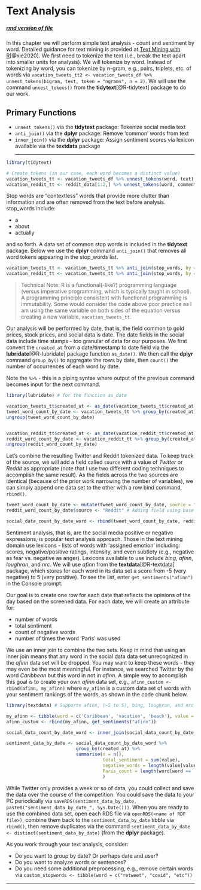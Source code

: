 # Text Analysis {#txt}

<h5>[rmd version of file](03-text_analysis.Rmd)</h5> 

In this chapter we will perform simple text analysis - count and sentiment by word. Detailed guidance for text mining is provided at [Text Mining with R](https://www.tidytextmining.com/tidytext.html)[@xie2020]. We first need to tokenize the text (i.e., break the text apart into smaller units for analysis). We will tokenize by word. Instead of tokenizing by word, you can tokenize by n-gram, e.g., pairs, triplets, etc. of words via `vacation_tweets_tt2 <- vacation_tweets_df %>% unnest_tokens(bigram, text, token = "ngrams", n = 2)`. We will use the command `unnest_tokens()` from the **tidytext**[@R-tidytext] package to do our work.

## Primary Functions
* `unnest_tokens()` via the **tidytext** package: Tokenize social media text
* `anti_join()` via the **dplyr** package: Remove 'common' words from text 
* `inner_join()` via the **dplyr** package: Assign sentiment scores via lexicon available via the **textdata** package
<hr> 

```r

library(tidytext)

# Create tokens (in our case, each word becomes a distinct value)
vacation_tweets_tt <- vacation_tweets_df %>% unnest_tokens(word, text) # How do words with special characters like hashtags tokenized?
vacation_reddit_tt <- reddit_data[1:2,] %>% unnest_tokens(word, comment) 

```

Stop words are "contextless" words that provide more clutter than information and are often removed from the text before analysis. stop_words include:

* a
* about
* actually

and so forth. A data set of common stop words is included in the **tidytext** package. Below we use the **dplyr** command `anti_join()` that removes all word tokens appearing in the stop_words list.

```r

vacation_tweets_tt <- vacation_tweets_tt %>% anti_join(stop_words, by = c("word" = "word")) # anti_join is a dplyr function
vacation_reddit_tt <- vacation_tweets_tt %>% anti_join(stop_words, by = c("word" = "word")) 

```

> Technical Note: R is a functional(-like?) programming language (versus imperative programming, which is typically taught in school). A programming principle consistent with functional programming is immutability. Some would consider the code above poor practice as I am using the same variable on both sides of the equation versus creating a new variable, `vacation_tweets_tt`. 

Our analysis will be performed by date, that is, the field common to gold prices, stock prices, and social data is date. The date fields in the social data include time stamps - too granular of data for our purposes. We first convert the `created_at` from a date/timestamp to date field via the **lubridate**[@R-lubridate] package function `as_date()`. We then call the **dplyr** command `group_by()` to aggregate the rows by date, then `count()` the number of occurrences of each word by date. 

Note the `%>%` - this is a piping syntax where output of the previous command becomes input for the next command.

```r

library(lubridate) # for the function as_date

vacation_tweets_tt$created_at <- as_date(vacation_tweets_tt$created_at) # By date, drop time stamp so we can generate a meaningful count by time
tweet_word_count_by_date <- vacation_tweets_tt %>% group_by(created_at) %>% count(word, sort = TRUE) 
ungroup(tweet_word_count_by_date)


vacation_reddit_tt$created_at <- as_date(vacation_reddit_tt$created_at) 
reddit_word_count_by_date <- vacation_reddit_tt %>% group_by(created_at) %>% count(word, sort = TRUE) 
ungroup(reddit_word_count_by_date)


```

Let's combine the resulting Twitter and Reddit tokenized data. To keep track of the source, we will add a field called `source` with a value of _Twitter_ or _Reddit_ as appropriate (note that I use two different coding techniques to accomplish the same result). As the fields across the two sources are identical (because of the prior work narrowing the number of variables), we can simply append one data set to the other with a row bind command, `rbind()`.

```r

tweet_word_count_by_date <- mutate(tweet_word_count_by_date, source = "Twitter") # Adding field via mutate in dplyr
reddit_word_count_by_date$source <- "Reddit" # Adding field using base R

social_data_count_by_date_word <- rbind(tweet_word_count_by_date, reddit_word_count_by_date)

```

Sentiment analysis, that is, are the social media positive or negative expressions, is popular text analysis approach. Those in the text mining domain use lexicons - lists of words with 'assigned emotion' including: scores, negative/positive ratings, intensity, and even subtlety (e.g., negative as fear vs. negative as anger). Lexicons available to use include _bing_, _afinn_, _loughran_, and _nrc_. We will use _afinn_ from the **textdata**[@R-textdata] package, which stores for each word in its data set a score from -5 (very negative) to 5 (very positive). To see the list, enter `get_sentiments("afinn")` in the Console prompt.

Our goal is to create one row for each date that reflects the opinions of the day based on the screened data. For each date, we will create an attribute for: 

* number of words
* total sentiment
* count of negative words
* number of times the word 'Paris' was used

We use an inner join to combine the two sets. Keep in mind that using an inner join means that any word in the social data data set unrecognized in the _afinn_ data set will be dropped. You may want to keep these words - they may even be the most meaningful. For instance, we searched Twitter by the word _Caribbean_ but this word in not in _afinn_. A simple way to accomplish this goal is to create your own _afinn_ data set, e.g., `afinn_custom <- rbind(afinn, my_afinn)` where `my_afinn` is a custom data set of words with your sentiment rankings of the words, as shown in the code chunk below.

```r

library(textdata) # Supports afinn, (-5 to 5), bing, loughran, and nrc lexicons

my_afinn <- tibble(word = c('Caribbean', 'vacation', 'beach'), value = c(1, 3, 2)) 
afinn_custom <- rbind(my_afinn, get_sentiments("afinn"))

social_data_count_by_date_word <- inner_join(social_data_count_by_date_word, afinn_custom) # add the afinn variable of value

sentiment_data_by_date <- social_data_count_by_date_word %>% 
                          group_by(created_at) %>% 
                          summarise(n = n(),                                    # social media count
                                    total_sentiment = sum(value),               # sum of sentiment
                                    negative_words = length(value[value < 0]),  # occurrences of negative words
                                    Paris_count = length(word[word == 'Paris']) # occurrences of the word 'Paris'
                                    )

```

While Twitter only provides a week or so of data, you could collect and save the data over the course of the competition. You could save the data to your PC periodically via `saveRDS(sentiment_data_by_date, paste0("sentiment_data_by_date_", Sys.Date()))`. When you are ready to use the combined data set, open each RDS file via `openRDS(<name of RDF file>)`, combine them back to the `sentiment_data_by_date` tibble via `rbind()`, then remove duplicates via the command `sentiment_data_by_date <- distinct(sentiment_data_by_date)` (from the **dplyr** package).

As you work through your text analysis, consider:

* Do you want to group by date? Or perhaps date and user?
* Do you want to analyze words or sentences?
* Do you need some additional preprocessing, e.g., remove certain words via `custom_stopwords <- tibble(word = c("retweet", "covid", "etc"))`

<hr>
